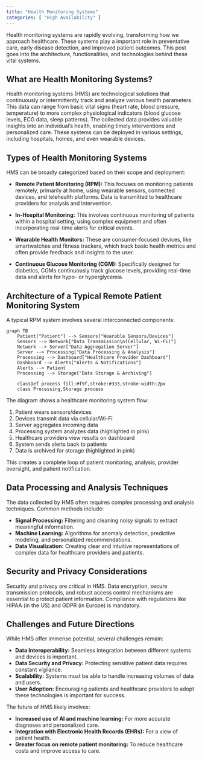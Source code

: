 ```yaml
---
title: "Health Monitoring Systems"
categories: [ "High Availability" ]
---
```


Health monitoring systems are rapidly evolving, transforming how we approach healthcare. These systems play a important role in preventative care, early disease detection, and improved patient outcomes. This post goes into the architecture, functionalities, and technologies behind these vital systems.

## What are Health Monitoring Systems?

Health monitoring systems (HMS) are technological solutions that continuously or intermittently track and analyze various health parameters. This data can range from basic vital signs (heart rate, blood pressure, temperature) to more complex physiological indicators (blood glucose levels, ECG data, sleep patterns). The collected data provides valuable insights into an individual's health, enabling timely interventions and personalized care. These systems can be deployed in various settings, including hospitals, homes, and even wearable devices.

## Types of Health Monitoring Systems

HMS can be broadly categorized based on their scope and deployment:

-   **Remote Patient Monitoring (RPM):** This focuses on monitoring patients remotely, primarily at home, using wearable sensors, connected devices, and telehealth platforms. Data is transmitted to healthcare providers for analysis and intervention.

-   **In-Hospital Monitoring:** This involves continuous monitoring of patients within a hospital setting, using complex equipment and often incorporating real-time alerts for critical events.

-   **Wearable Health Monitors:** These are consumer-focused devices, like smartwatches and fitness trackers, which track basic health metrics and often provide feedback and insights to the user.

-   **Continuous Glucose Monitoring (CGM):** Specifically designed for diabetics, CGMs continuously track glucose levels, providing real-time data and alerts for hypo- or hyperglycemia.

## Architecture of a Typical Remote Patient Monitoring System

A typical RPM system involves several interconnected components:

```mermaid
graph TB
    Patient["Patient"] --> Sensors["Wearable Sensors/Devices"]
    Sensors --> Network["Data Transmission\n(Cellular, Wi-Fi)"]
    Network --> Server["Data Aggregation Server"]
    Server --> Processing["Data Processing & Analysis"]
    Processing --> Dashboard["Healthcare Provider Dashboard"]
    Dashboard --> Alerts["Alerts & Notifications"]
    Alerts --> Patient
    Processing --> Storage["Data Storage & Archiving"]
    
    classDef process fill:#f9f,stroke:#333,stroke-width:2px
    class Processing,Storage process
```

The diagram shows a healthcare monitoring system flow:

1. Patient wears sensors/devices
2. Devices transmit data via cellular/Wi-Fi
3. Server aggregates incoming data
4. Processing system analyzes data (highlighted in pink)
5. Healthcare providers view results on dashboard
6. System sends alerts back to patients
7. Data is archived for storage (highlighted in pink)

This creates a complete loop of patient monitoring, analysis, provider oversight, and patient notification.

## Data Processing and Analysis Techniques

The data collected by HMS often requires complex processing and analysis techniques. Common methods include:

-   **Signal Processing:** Filtering and cleaning noisy signals to extract meaningful information.
-   **Machine Learning:** Algorithms for anomaly detection, predictive modeling, and personalized recommendations.
-   **Data Visualization:** Creating clear and intuitive representations of complex data for healthcare providers and patients.

## Security and Privacy Considerations

Security and privacy are critical in HMS. Data encryption, secure transmission protocols, and robust access control mechanisms are essential to protect patient information. Compliance with regulations like HIPAA (in the US) and GDPR (in Europe) is mandatory.

## Challenges and Future Directions

While HMS offer immense potential, several challenges remain:

-   **Data Interoperability:** Seamless integration between different systems and devices is important.
-   **Data Security and Privacy:** Protecting sensitive patient data requires constant vigilance.
-   **Scalability:** Systems must be able to handle increasing volumes of data and users.
-   **User Adoption:** Encouraging patients and healthcare providers to adopt these technologies is important for success.

The future of HMS likely involves:

-   **Increased use of AI and machine learning:** For more accurate diagnoses and personalized care.
-   **Integration with Electronic Health Records (EHRs):** For a view of patient health.
-   **Greater focus on remote patient monitoring:** To reduce healthcare costs and improve access to care.